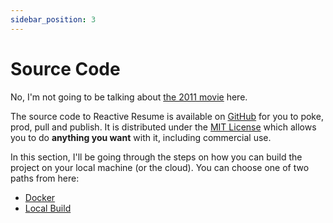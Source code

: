```yaml
---
sidebar_position: 3
---
```


# Source Code

No, I'm not going to be talking about [the 2011 movie](https://www.imdb.com/title/tt0945513/) here.

The source code to Reactive Resume is available on [GitHub](https://github.com/AmruthPillai) for you to poke, prod, pull and publish. It is distributed under the [MIT License](https://choosealicense.com/licenses/mit/) which allows you to do **anything you want** with it, including commercial use.

In this section, I'll be going through the steps on how you can build the project on your local machine (or the cloud). You can choose one of two paths from here:

- [Docker](/source-code/docker)
- [Local Build](/source-code/local-build)

